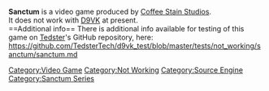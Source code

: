 <strong>Sanctum</strong> is a video game produced by [[Coffee Stain Studios]].
<br />
It does not work with [[D9VK]] at present.
<br />
==Additional info==
There is additional info available for testing of this game on [[User:Tedster|Tedster]]'s GitHub repository, here:
<br />
https://github.com/TedsterTech/d9vk_test/blob/master/tests/not_working/sanctum/sanctum.md

[[Category:Video Game]]
[[Category:Not Working]]
[[Category:Source Engine]]
[[Category:Sanctum Series]]
